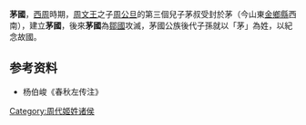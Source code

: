{{周代诸侯国
|国名=茅
|国君姓氏=姬姓
|爵位=伯
|国都=茅<small>今[[山东省|山东省]]金乡县茅乡</small>
|始祖=[[周公|周公]]之字茅伯
|建国年=前11世纪
|灭亡年=不详
|灭亡原因=为[[邾国|邾国]]所灭
|史书记载=[[春秋左氏传|春秋左氏传]] <small>见于[[鲁僖公|僖公]]二十四年</small>
}}
'''茅國'''，[[西周|西周]]時期，[[周文王|周文王]]之子[[周公旦|周公旦]]的第三個兒子茅叔受封於茅（今山東[[金鄉縣|金鄉縣]]西南），建立'''茅國'''，後來'''茅國'''為[[鄒國|鄒國]]攻滅，茅國公族後代子孫就以「茅」為姓，以紀念故國。


==参考资料==
*杨伯峻《春秋左传注》

{{周初姬姓诸侯}}
{{周代諸侯列國}}
{{山东省先秦列国|cat|M}}

[[Category:周代姬姓诸侯|Category:周代姬姓诸侯]]